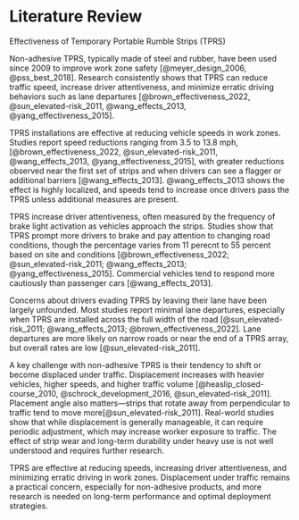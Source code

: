# Literature Review

Effectiveness of Temporary Portable Rumble Strips (TPRS)

Non-adhesive TPRS, typically made of steel and rubber, have been used since 2009 to improve work zone safety [@meyer_design_2006, @pss_best_2018]. Research consistently shows that TPRS can reduce traffic speed, increase driver attentiveness, and minimize erratic driving behaviors such as lane departures [@brown_effectiveness_2022, @sun_elevated-risk_2011, @wang_effects_2013, @yang_effectiveness_2015].

TPRS installations are effective at reducing vehicle speeds in work zones. Studies report speed reductions ranging from 3.5 to 13.8 mph,[@brown_effectiveness_2022, @sun_elevated-risk_2011, @wang_effects_2013, @yang_effectiveness_2015], with greater reductions observed near the first set of strips and when drivers can see a flagger or additional barriers [@wang_effects_2013]. @wang_effects_2013 shows the effect is highly localized, and speeds tend to increase once drivers pass the TPRS unless additional measures are present. 

TPRS increase driver attentiveness, often measured by the frequency of brake light activation as vehicles approach the strips. Studies show that TPRS prompt more drivers to brake and pay attention to changing road conditions, though the percentage varies from 11 perecnt to 55 percent based on site and conditions [@brown_effectiveness_2022; @sun_elevated-risk_2011; @wang_effects_2013; @yang_effectiveness_2015]. Commercial vehicles tend to respond more cautiously than passenger cars [@wang_effects_2013].

Concerns about drivers evading TPRS by leaving their lane have been largely unfounded. Most studies report minimal lane departures, especially when TPRS are installed across the full width of the road [@sun_elevated-risk_2011; @wang_effects_2013; @brown_effectiveness_2022]. Lane departures are more likely on narrow roads or near the end of a TPRS array, but overall rates are low [@sun_elevated-risk_2011].

A key challenge with non-adhesive TPRS is their tendency to shift or become displaced under traffic. Displacement increases with heavier vehicles, higher speeds, and higher traffic volume [@heaslip_closed-course_2010, @schrock_development_2016, @sun_elevated-risk_2011]. Placement angle also matters—strips that rotate away from perpendicular to traffic tend to move more[@sun_elevated-risk_2011]. Real-world studies show that while displacement is generally manageable, it can require periodic adjustment, which may increase worker exposure to traffic. The effect of strip wear and long-term durability under heavy use is not well understood and requires further research.

TPRS are effective at reducing speeds, increasing driver attentiveness, and minimizing erratic driving in work zones. Displacement under traffic remains a practical concern, especially for non-adhesive products, and more research is needed on long-term performance and optimal deployment strategies.